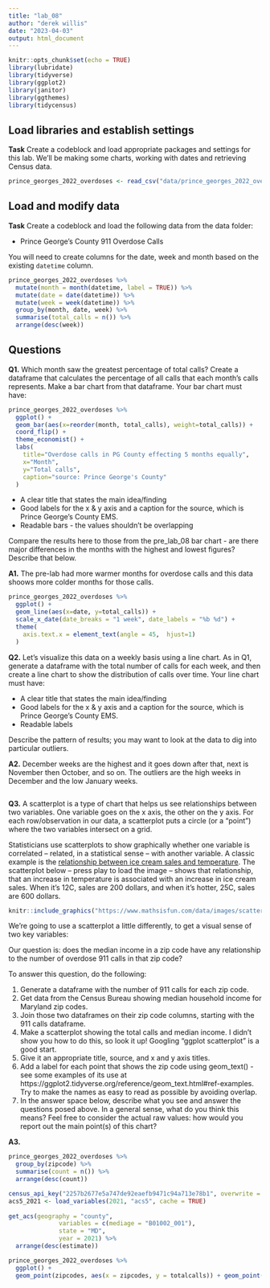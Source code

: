 ```yaml
---
title: "lab_08"
author: "derek willis"
date: "2023-04-03"
output: html_document
---
```


```r
knitr::opts_chunk$set(echo = TRUE)
library(lubridate)
library(tidyverse)
library(ggplot2)
library(janitor)
library(ggthemes)
library(tidycensus)
```

## Load libraries and establish settings

**Task** Create a codeblock and load appropriate packages and settings for this lab. We'll be making some charts, working with dates and retrieving Census data.
```r
prince_georges_2022_overdoses <- read_csv("data/prince_georges_2022_overdoses.csv") %>% clean_names()
```

## Load and modify data

**Task** Create a codeblock and load the following data from the data folder:

* Prince George's County 911 Overdose Calls

You will need to create columns for the date, week and month based on the existing `datetime` column.

```r
prince_georges_2022_overdoses %>% 
  mutate(month = month(datetime, label = TRUE)) %>% 
  mutate(date = date(datetime)) %>% 
  mutate(week = week(datetime)) %>% 
  group_by(month, date, week) %>% 
  summarise(total_calls = n()) %>% 
  arrange(desc(week))
```
## Questions 

**Q1.** Which month saw the greatest percentage of total calls? Create a dataframe that calculates the percentage of all calls that each month's calls represents. Make a bar chart from that dataframe. Your bar chart must have:

```r
prince_georges_2022_overdoses %>% 
  ggplot() +
  geom_bar(aes(x=reorder(month, total_calls), weight=total_calls)) +
  coord_flip() +
  theme_economist() +
  labs(
    title="Overdose calls in PG County effecting 5 months equally",
    x="Month",
    y="Total calls",
    caption="source: Prince George's County"
  )
```

* A clear title that states the main idea/finding
* Good labels for the x & y axis and a caption for the source, which is Prince George's County EMS.
* Readable bars - the values shouldn't be overlapping

Compare the results here to those from the pre_lab_08 bar chart - are there major differences in the months with the highest and lowest figures? Describe that below.

**A1.** The pre-lab had more warmer months for overdose calls and this data shoows more colder months for those calls.

```r
prince_georges_2022_overdoses %>%
  ggplot() + 
  geom_line(aes(x=date, y=total_calls)) + 
  scale_x_date(date_breaks = "1 week", date_labels = "%b %d") +
  theme(
    axis.text.x = element_text(angle = 45,  hjust=1)
  )
```
**Q2.** Let's visualize this data on a weekly basis using a line chart. As in Q1, generate a dataframe with the total number of calls for each week, and then create a line chart to show the distribution of calls over time. Your line chart must have:

* A clear title that states the main idea/finding
* Good labels for the x & y axis and a caption for the source, which is Prince George's County EMS.
* Readable labels

Describe the pattern of results; you may want to look at the data to dig into particular outliers.

**A2.** December weeks are the highest and it goes down after that, next is November then October, and so on. The outliers are the high weeks in December and the low January weeks.


```r

```

**Q3.**  A scatterplot is a type of chart that helps us see relationships between two variables. One variable goes on the x axis, the other on the y axis.  For each row/observation in our data, a scatterplot puts a circle (or a "point") where the two variables intersect on a grid. 

Statisticians use scatterplots to show graphically whether one variable is correlated -- related, in a statistical sense -- with another variable.  A classic example is the [relationship between ice cream sales and temperature](https://www.mathsisfun.com/data/scatter-xy-plots.html). The scatterplot below -- press play to load the image -- shows that relationship, that an increase in temperature is associated with an increase in ice cream sales. When it's 12C, sales are 200 dollars, and when it's hotter, 25C, sales are 600 dollars.

```r
knitr::include_graphics("https://www.mathsisfun.com/data/images/scatter-ice-cream1.svg")
```

We're going to use a scatterplot a little differently, to get a visual sense of two key variables: 

Our question is: does the median income in a zip code have any relationship to the number of overdose 911 calls in that zip code?

To answer this question, do the following:

1. Generate a dataframe with the number of 911 calls for each zip code.
2. Get data from the Census Bureau showing median household income for Maryland zip codes.
3. Join those two dataframes on their zip code columns, starting with the 911 calls dataframe.
4. Make a scatterplot showing the total calls and median income. I didn't show you how to do this, so look it up! Googling "ggplot scatterplot" is a good start.
5. Give it an appropriate title, source, and x and y axis titles.
6. Add a label for each point that shows the zip code using geom_text() - see some examples of its use at https://ggplot2.tidyverse.org/reference/geom_text.html#ref-examples. Try to make the names as easy to read as possible by avoiding overlap.
7. In the answer space below, describe what you see and answer the questions posed above. In a general sense, what do you think this means? Feel free to consider the actual raw values: how would you report out the main point(s) of this chart?

**A3.**  

```r
prince_georges_2022_overdoses %>% 
  group_by(zipcode) %>% 
  summarise(count = n()) %>% 
  arrange(desc(count))

census_api_key("2257b2677e5a747de92eaefb9471c94a713e78b1", overwrite = TRUE)
acs5_2021 <- load_variables(2021, "acs5", cache = TRUE)
  
get_acs(geography = "county",
              variables = c(mediage = "B01002_001"),
              state = "MD",
              year = 2021) %>% 
  arrange(desc(estimate))

prince_georges_2022_overdoses %>% 
  ggplot() +
  geom_point(zipcodes, aes(x = zipcodes, y = totalcalls)) + geom_point(size = 2, shape = = 23) 
```
